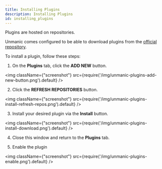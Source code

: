 ```yaml
---
title: Installing Plugins
description: Installing Plugins
id: installing_plugins
---
```



Plugins are hosted on repositories.

Unmanic comes configured to be able to download plugins from the [official repository](https://github.com/Unmanic/unmanic-plugins/tree/official).

To install a plugin, follow these steps:

1. On the **Plugins** tab, click the **ADD NEW** button.

<img className={"screenshot"} src={require('/img/unmanic-plugins-add-new-button.png').default} />

2. Click the **REFRESH REPOSITORIES** button.

<img className={"screenshot"} src={require('/img/unmanic-plugins-install-refresh-repos.png').default} />

3. Install your desired plugin via the **Install** button.

<img className={"screenshot"} src={require('/img/unmanic-plugins-install-download.png').default} />

4. Close this window and return to the **Plugins** tab.

5. Enable the plugin

<img className={"screenshot"} src={require('/img/unmanic-plugins-enable.png').default} />

